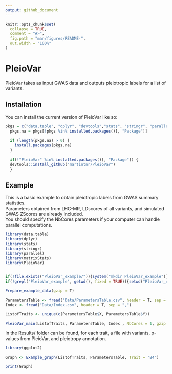 ```yaml
---
output: github_document
---
```


<!-- README.md is generated from README.Rmd. Please edit that file -->

```r
knitr::opts_chunk$set(
  collapse = TRUE,
  comment = "#>",
  fig.path = "man/figures/README-",
  out.width = "100%"
)
```

# PleioVar

<!-- badges: start -->
<!-- badges: end -->

PleioVar takes as input GWAS data and outputs pleiotropic labels for a list of variants.


## Installation

You can install the current version of PleioVar like so:

``` r
pkgs = c("data.table", "dplyr", "devtools","stats", "stringr", "parallel", "matrixStats")
  pkgs.na = pkgs[!pkgs %in% installed.packages()[, "Package"]]
  
  if (length(pkgs.na) > 0) {
    install.packages(pkgs.na)
  }
  
  if(!"PleioVar" %in% installed.packages()[, "Package"]) {
  devtools::install_github("martintnr/PleioVar")
  }
```

## Example

This is a basic example to obtain pleiotropic labels from GWAS summary statistics.  
Parameters obtained from LHC-MR, LDscores of all variants, and simulated GWAS ZScores are already included.  
You should specify the NbCores parameters if your computer can handle parallel computations.  

```r
library(data.table)
library(dplyr)
library(stats)
library(stringr)
library(parallel)
library(matrixStats)
library(PleioVar)


if(!file.exists("PleioVar_example/")){system("mkdir PleioVar_example")}
if(!grepl("PleioVar_example", getwd(), fixed = TRUE)){setwd("PleioVar_example")}

Prepare_example_data(gzip = T)

ParametersTable <- fread("Data/ParametersTable.csv", header = T, sep = ",")
Index <- fread("Data/Index.csv", header = T, sep = ",")

ListofTraits <- unique(c(ParametersTable$X, ParametersTable$Y))

PleioVar_main(ListofTraits, ParametersTable, Index , NbCores = 1, gzip = F, keepIntermediateFiles = F)


```


In the Results/ folder can be found, for each trait, a file with variants, p-values from PleioVar, and pleiotropy annotation.  

```r
library(ggplot2)

Graph <- Example_graph(ListofTraits, ParametersTable, Trait = "B4")

print(Graph)
```

